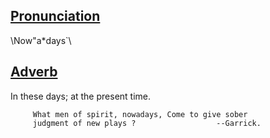 ==[[Pronunciation]]==
\Now"a*days`\

==[[Adverb]]==

In these days; at the present time.

      What men of spirit, nowadays, Come to give sober
      judgment of new plays ?                  --Garrick.